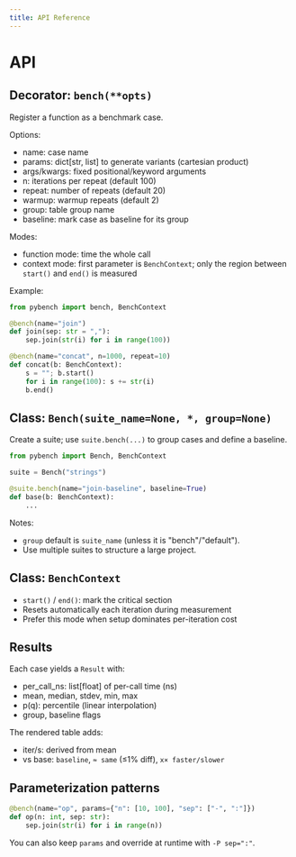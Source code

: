 ```yaml
---
title: API Reference
---
```


# API

## Decorator: `bench(**opts)`

Register a function as a benchmark case.

Options:
- name: case name
- params: dict[str, list] to generate variants (cartesian product)
- args/kwargs: fixed positional/keyword arguments
- n: iterations per repeat (default 100)
- repeat: number of repeats (default 20)
- warmup: warmup repeats (default 2)
- group: table group name
- baseline: mark case as baseline for its group

Modes:
- function mode: time the whole call
- context mode: first parameter is `BenchContext`; only the region between `start()` and `end()` is measured

Example:
```python
from pybench import bench, BenchContext

@bench(name="join")
def join(sep: str = ","):
    sep.join(str(i) for i in range(100))

@bench(name="concat", n=1000, repeat=10)
def concat(b: BenchContext):
    s = ""; b.start()
    for i in range(100): s += str(i)
    b.end()
```

## Class: `Bench(suite_name=None, *, group=None)`

Create a suite; use `suite.bench(...)` to group cases and define a baseline.

```python
from pybench import Bench, BenchContext

suite = Bench("strings")

@suite.bench(name="join-baseline", baseline=True)
def base(b: BenchContext):
    ...
```

Notes:
- `group` default is `suite_name` (unless it is "bench"/"default").
- Use multiple suites to structure a large project.

## Class: `BenchContext`

- `start()` / `end()`: mark the critical section
- Resets automatically each iteration during measurement
- Prefer this mode when setup dominates per-iteration cost

## Results

Each case yields a `Result` with:
- per_call_ns: list[float] of per-call time (ns)
- mean, median, stdev, min, max
- p(q): percentile (linear interpolation)
- group, baseline flags

The rendered table adds:
- iter/s: derived from mean
- vs base: `baseline`, `≈ same` (≤1% diff), `x× faster/slower`

## Parameterization patterns

```python
@bench(name="op", params={"n": [10, 100], "sep": ["-", ":"]})
def op(n: int, sep: str):
    sep.join(str(i) for i in range(n))
```

You can also keep `params` and override at runtime with `-P sep=":"`.
